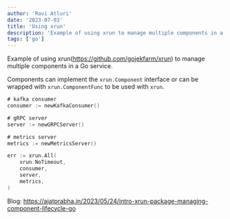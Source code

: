 ```yaml
---
author: 'Ravi Atluri'
date: '2023-07-03'
title: 'Using xrun'
description: 'Example of using xrun to manage multiple components in a Go service'
tags: ['go']
---
```


Example of using xrun(https://github.com/gojekfarm/xrun) to manage multiple components in a Go service.

Components can implement the `xrun.Component` interface or can be wrapped with `xrun.ComponentFunc` to be used with `xrun`.

```go
# kafka consumer
consumer := newKafkaConsumer()

# gRPC server
server := newGRPCServer()

# metrics server
metrics := newMetricsServer()

err := xrun.All(
    xrun.NoTimeout,
    consumer,
    server,
    metrics,
)

```

Blog: https://ajatprabha.in/2023/05/24/intro-xrun-package-managing-component-lifecycle-go
